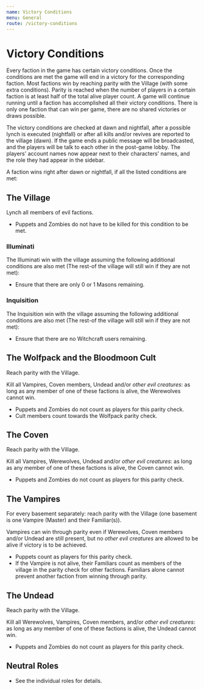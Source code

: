 ```yaml
---
name: Victory Conditions
menu: General
route: /victory-conditions
---
```


# Victory Conditions

Every faction in the game has certain victory conditions. Once the
conditions are met the game will end in a victory for the corresponding
faction. Most factions win by reaching parity with the Village (with
some extra conditions). Parity is reached when the number of players in
a certain faction is at least half of the total alive player count. A
game will continue running until a faction has accomplished all their
victory conditions. There is only one faction that can win per game,
there are no shared victories or draws possible.

The victory conditions are checked at dawn and nightfall, after a
possible lynch is executed (nightfall) or after all kills and/or revives
are reported to the village (dawn). If the game ends a public message
will be broadcasted, and the players will be talk to each other in the
post-game lobby. The players' account names now appear next to their
characters' names, and the role they had appear in the sidebar.

A faction wins right after dawn or nightfall, if all the listed
conditions are met:

## The Village

Lynch all members of evil factions.

  - Puppets and Zombies do not have to be killed for this condition to
    be met.

### Illuminati

The Illuminati win with the village assuming the following additional
conditions are also met (The rest-of the village will still win if they
are not met):

  - Ensure that there are only 0 or 1 Masons remaining.

### Inquisition

The Inquisition win with the village assuming the following additional
conditions are also met (The rest-of the village will still win if they
are not met):

  - Ensure that there are no Witchcraft users remaining.

## The Wolfpack and the Bloodmoon Cult

Reach parity with the Village.

Kill all Vampires, Coven members, Undead and/or *other evil creatures*:
as long as any member of one of these factions is alive, the Werewolves
cannot win.

  - Puppets and Zombies do not count as players for this parity check.
  - Cult members count towards the Wolfpack parity check.

## The Coven

Reach parity with the Village.

Kill all Vampires, Werewolves, Undead and/or *other evil creatures*: as
long as any member of one of these factions is alive, the Coven cannot
win.

  - Puppets and Zombies do not count as players for this parity check.

## The Vampires

For every basement separately: reach parity with the Village (one
basement is one Vampire (Master) and their Familiar(s)).

Vampires can win through parity even if Werewolves, Coven members and/or
Undead are still present, but no *other evil creatures* are allowed to
be alive if victory is to be achieved.

  - Puppets count as players for this parity check.
  - If the Vampire is not alive, their Familiars count as members of the
    village in the parity check for other factions. Familiars alone
    cannot prevent another faction from winning through parity.

## The Undead

Reach parity with the Village.

Kill all Werewolves, Vampires, Coven members, and/or *other evil
creatures*: as long as any member of one of these factions is alive, the
Undead cannot win.

  - Puppets and Zombies do not count as players for this parity check.

## Neutral Roles

  - See the individual roles for details.

